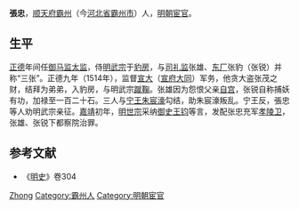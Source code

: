 {{Otheruses|other=名为张忠的其他人物|张忠}}

'''張忠'''，[[顺天府|顺天府]][[霸州|霸州]]（今[[河北省|河北省]][[霸州市|霸州市]]）人，[[明朝|明朝]][[宦官|宦官]]。

== 生平 ==
[[正德_(明朝)|正德]]年间任[[御马监|御马监]][[太监|太监]]，侍[[明武宗|明武宗]]于[[豹房|豹房]]，与[[司礼监|司礼监]]张雄、[[东厂|东厂]]张豹（张锐）并称“三张”。正德九年（1514年），监督[[宣大总督|宣大]]（[[宣府|宣府]][[大同|大同]]）军务，他贪大盗张茂之财，结拜为弟弟，入豹房，与明武宗[[蹴鞠|蹴鞠]]。张雄因为怨恨父亲[[自宫|自宫]]，张锐自称捕妖有功，加禄至一百二十石。三人与[[宁王|宁王]][[朱宸濠|朱宸濠]]勾结，助朱宸濠叛乱。宁王反，張忠等人劝明武宗亲征。[[嘉靖|嘉靖]]初年，[[明世宗|明世宗]]采纳[[御史|御史]][[王钧|王钧]]等言，发配张忠充军[[孝陵卫|孝陵卫]]，张雄、张锐下都察院治罪。

== 参考文献 ==
*《[[明史|明史]]》卷304

{{Authority control}}
{{DEFAULTSORT:Zhang张}}
[[Category:张姓|Zhong]]
[[Category:霸州人|Category:霸州人]]
[[Category:明朝宦官|Category:明朝宦官]]